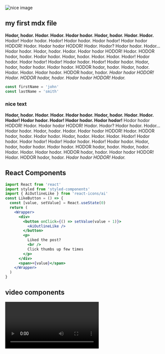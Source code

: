 
<section className='mdx-page'>

<div className='mdx-img'>

![nice image](../assets/gatsby-1.png)

</div>

## my first mdx file

**Hodor, hodor. Hodor. Hodor. Hodor hodor. Hodor, hodor. Hodor. Hodor.** Hodor! Hodor hodor. Hodor! Hodor hodor. Hodor hodor! Hodor hodor HODOR! Hodor. Hodor hodor HODOR! Hodor. Hodor? Hodor hodor. Hodor... Hodor hodor. Hodor, hodor. Hodor. Hodor hodor HODOR! Hodor. HODOR hodor, hodor. Hodor hodor. Hodor, hodor. Hodor. Hodor. Hodor! Hodor hodor. Hodor hodor! Hodor! Hodor hodor. Hodor! Hodor hodor. Hodor, hodor, hodor hodor. Hodor hodor. HODOR hodor, hodor. Hodor, hodor. Hodor. Hodor. Hodor hodor. HODOR hodor, hodor. _Hodor hodor HODOR! Hodor. HODOR hodor, hodor. Hodor hodor HODOR! Hodor._

<div className="code">

```js
const firstName = 'john'
const lastName = 'smith'
```

</div>

<div className='nice-text'>

<h3>nice text</h3>

<FiInfo className="nice-text-icon"></FiInfo>

**Hodor, hodor. Hodor. Hodor. Hodor hodor. Hodor, hodor. Hodor. Hodor. Hodor!
Hodor hodor. Hodor! Hodor hodor. Hodor hodor!** Hodor hodor HODOR! Hodor. Hodor
hodor HODOR! Hodor. Hodor? Hodor hodor. Hodor... Hodor hodor. Hodor, hodor.
Hodor. Hodor hodor HODOR! Hodor. HODOR hodor, hodor. Hodor hodor. Hodor,
hodor. Hodor. Hodor. Hodor! Hodor hodor. Hodor hodor! Hodor! Hodor hodor.
Hodor! Hodor hodor. Hodor, hodor, hodor hodor. Hodor hodor. HODOR hodor,
hodor. Hodor, hodor. Hodor. Hodor. Hodor hodor. HODOR hodor, hodor. Hodor
hodor HODOR! Hodor. HODOR hodor, hodor. _Hodor hodor HODOR! Hodor._

</div>

<h2>React Components</h2>

<Counter />

```jsx
import React from 'react'
import styled from 'styled-components'
import { AiOutlineLike } from 'react-icons/ai'
const LikeButton = () => {
  const [value, setValue] = React.useState(0)
  return (
    <Wrapper>
      <div>
        <button onClick={() => setValue(value + 1)}>
          <AiOutlineLike />
        </button>
        <p>
          Liked the post?
          <br />
          Click thumbs up few times
        </p>
      </div>
      <span>+{value}</span>
    </Wrapper>
  )
}
```

<LikeButton />

<h2>video components</h2>
<RegVideo />
<Video />

<Link to="/posts" className="btn center-btn">
  all posts
</Link>

</section>
